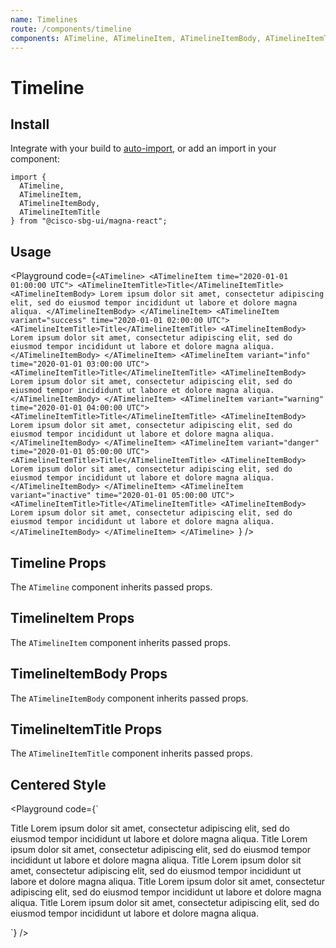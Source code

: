 ```yaml
---
name: Timelines
route: /components/timeline
components: ATimeline, ATimelineItem, ATimelineItemBody, ATimelineItemTitle
---
```


# Timeline

## Install

Integrate with your build to [auto-import](/#integrating), or add an import in your component:

```
import {
  ATimeline,
  ATimelineItem,
  ATimelineItemBody,
  ATimelineItemTitle
} from "@cisco-sbg-ui/magna-react";
```

## Usage

<Playground
  code={`<ATimeline>
  <ATimelineItem time="2020-01-01 01:00:00 UTC">
    <ATimelineItemTitle>Title</ATimelineItemTitle>
    <ATimelineItemBody>
      Lorem ipsum dolor sit amet, consectetur adipiscing elit, sed do
      eiusmod tempor incididunt ut labore et dolore magna aliqua.
    </ATimelineItemBody>
  </ATimelineItem>
  <ATimelineItem variant="success" time="2020-01-01 02:00:00 UTC">
    <ATimelineItemTitle>Title</ATimelineItemTitle>
    <ATimelineItemBody>
      Lorem ipsum dolor sit amet, consectetur adipiscing elit, sed do
      eiusmod tempor incididunt ut labore et dolore magna aliqua.
    </ATimelineItemBody>
  </ATimelineItem>
  <ATimelineItem variant="info" time="2020-01-01 03:00:00 UTC">
    <ATimelineItemTitle>Title</ATimelineItemTitle>
    <ATimelineItemBody>
      Lorem ipsum dolor sit amet, consectetur adipiscing elit, sed do
      eiusmod tempor incididunt ut labore et dolore magna aliqua.
    </ATimelineItemBody>
  </ATimelineItem>
  <ATimelineItem variant="warning" time="2020-01-01 04:00:00 UTC">
    <ATimelineItemTitle>Title</ATimelineItemTitle>
    <ATimelineItemBody>
      Lorem ipsum dolor sit amet, consectetur adipiscing elit, sed do
      eiusmod tempor incididunt ut labore et dolore magna aliqua.
    </ATimelineItemBody>
  </ATimelineItem>
  <ATimelineItem variant="danger" time="2020-01-01 05:00:00 UTC">
    <ATimelineItemTitle>Title</ATimelineItemTitle>
    <ATimelineItemBody>
      Lorem ipsum dolor sit amet, consectetur adipiscing elit, sed do
      eiusmod tempor incididunt ut labore et dolore magna aliqua.
    </ATimelineItemBody>
  </ATimelineItem>
   <ATimelineItem variant="inactive" time="2020-01-01 05:00:00 UTC">
    <ATimelineItemTitle>Title</ATimelineItemTitle>
    <ATimelineItemBody>
      Lorem ipsum dolor sit amet, consectetur adipiscing elit, sed do
      eiusmod tempor incididunt ut labore et dolore magna aliqua.
    </ATimelineItemBody>
  </ATimelineItem>
</ATimeline>
`}
/>

## Timeline Props

The `ATimeline` component inherits passed props.

<Props of="ATimeline" />

## TimelineItem Props

The `ATimelineItem` component inherits passed props.

<Props of="ATimelineItem" />

## TimelineItemBody Props

The `ATimelineItemBody` component inherits passed props.

<Props of="ATimelineItemBody" />

## TimelineItemTitle Props

The `ATimelineItemTitle` component inherits passed props.

<Props of="ATimelineItemTitle" />

## Centered Style

<Playground
  code={`<div className="mb-1">
  <ATimeline centered>
    <ATimelineItem time="2020-01-01 01:00:00 UTC">
      <ATimelineItemTitle>Title</ATimelineItemTitle>
      <ATimelineItemBody>
        Lorem ipsum dolor sit amet, consectetur adipiscing elit, sed do
        eiusmod tempor incididunt ut labore et dolore magna aliqua.
      </ATimelineItemBody>
    </ATimelineItem>
    <ATimelineItem variant="success" time="2020-01-01 02:00:00 UTC">
      <ATimelineItemTitle>Title</ATimelineItemTitle>
      <ATimelineItemBody>
        Lorem ipsum dolor sit amet, consectetur adipiscing elit, sed do
        eiusmod tempor incididunt ut labore et dolore magna aliqua.
      </ATimelineItemBody>
    </ATimelineItem>
    <ATimelineItem variant="info" time="2020-01-01 03:00:00 UTC">
      <ATimelineItemTitle>Title</ATimelineItemTitle>
      <ATimelineItemBody>
        Lorem ipsum dolor sit amet, consectetur adipiscing elit, sed do
        eiusmod tempor incididunt ut labore et dolore magna aliqua.
      </ATimelineItemBody>
    </ATimelineItem>
    <ATimelineItem variant="warning" time="2020-01-01 04:00:00 UTC">
      <ATimelineItemTitle>Title</ATimelineItemTitle>
      <ATimelineItemBody>
        Lorem ipsum dolor sit amet, consectetur adipiscing elit, sed do
        eiusmod tempor incididunt ut labore et dolore magna aliqua.
      </ATimelineItemBody>
    </ATimelineItem>
    <ATimelineItem variant="danger" time="2020-01-01 05:00:00 UTC">
      <ATimelineItemTitle>Title</ATimelineItemTitle>
      <ATimelineItemBody>
        Lorem ipsum dolor sit amet, consectetur adipiscing elit, sed do
        eiusmod tempor incididunt ut labore et dolore magna aliqua.
      </ATimelineItemBody>
    </ATimelineItem>
  </ATimeline>
</div>
`}
/>
